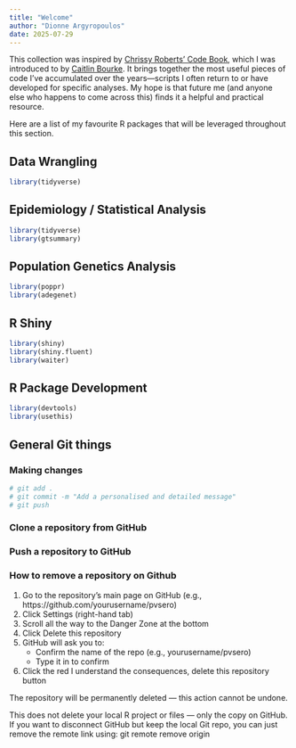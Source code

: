 ```yaml
---
title: "Welcome"
author: "Dionne Argyropoulos"
date: 2025-07-29
---
```


This collection was inspired by [Chrissy Roberts' Code Book](https://chrissyhroberts.github.io/Code_Book/), which I was introduced to by [Caitlin Bourke](https://github.com/BourkeCaitlin). It brings together the most useful pieces of code I’ve accumulated over the years—scripts I often return to or have developed for specific analyses. My hope is that future me (and anyone else who happens to come across this) finds it a helpful and practical resource.

Here are a list of my favourite R packages that will be leveraged throughout this section. 

## Data Wrangling

```r
library(tidyverse)
```

## Epidemiology / Statistical Analysis

```r
library(tidyverse)
library(gtsummary)
```

## Population Genetics Analysis

```r
library(poppr)
library(adegenet)
```

## R Shiny 

```r
library(shiny)
library(shiny.fluent)
library(waiter)
```

## R Package Development 

```r
library(devtools)
library(usethis)
```

## General Git things

### Making changes {#git-changes}

```r
# git add .
# git commit -m "Add a personalised and detailed message"
# git push
```

### Clone a repository from GitHub

### Push a repository to GitHub

### How to remove a repository on Github

1. Go to the repository’s main page on GitHub (e.g., https://github.com/yourusername/pvsero)
2. Click Settings (right-hand tab)
3. Scroll all the way to the Danger Zone at the bottom
4. Click Delete this repository
5. GitHub will ask you to:
    - Confirm the name of the repo (e.g., yourusername/pvsero)
    - Type it in to confirm
6. Click the red I understand the consequences, delete this repository button

The repository will be permanently deleted — this action cannot be undone.

This does not delete your local R project or files — only the copy on GitHub. If you want to disconnect GitHub but keep the local Git repo, you can just remove the remote link using:
git remote remove origin

